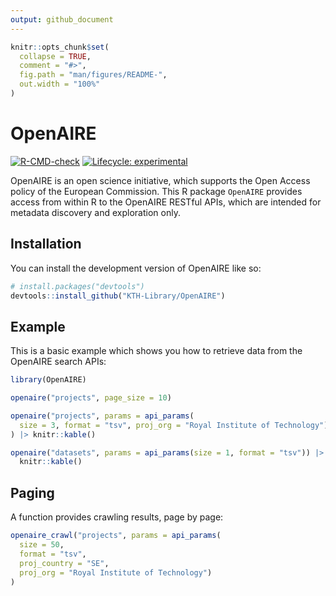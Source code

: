 ```yaml
---
output: github_document
---
```


<!-- README.md is generated from README.Rmd. Please edit that file -->

```r
knitr::opts_chunk$set(
  collapse = TRUE,
  comment = "#>",
  fig.path = "man/figures/README-",
  out.width = "100%"
)
```

# OpenAIRE

<!-- badges: start -->
[![R-CMD-check](https://github.com/KTH-Library/OpenAIRE/actions/workflows/R-CMD-check.yaml/badge.svg)](https://github.com/KTH-Library/OpenAIRE/actions/workflows/R-CMD-check.yaml)
[![Lifecycle: experimental](https://img.shields.io/badge/lifecycle-experimental-orange.svg)](https://lifecycle.r-lib.org/articles/stages.html#experimental)
<!-- badges: end -->

OpenAIRE is an open science initiative, which supports the Open Access policy of the European Commission. This R package `OpenAIRE` provides access from within R to the OpenAIRE RESTful APIs, which are intended for metadata discovery and exploration only.

## Installation

You can install the development version of OpenAIRE like so:

``` r
# install.packages("devtools")
devtools::install_github("KTH-Library/OpenAIRE")
```

## Example

This is a basic example which shows you how to retrieve data from the OpenAIRE search APIs:

```r
library(OpenAIRE)

openaire("projects", page_size = 10) 

openaire("projects", params = api_params(
  size = 3, format = "tsv", proj_org = "Royal Institute of Technology")
) |> knitr::kable()

openaire("datasets", params = api_params(size = 1, format = "tsv")) |> 
  knitr::kable()

```

## Paging

A function provides crawling results, page by page:

```r

openaire_crawl("projects", params = api_params(
  size = 50,
  format = "tsv", 
  proj_country = "SE",
  proj_org = "Royal Institute of Technology")
)

```

